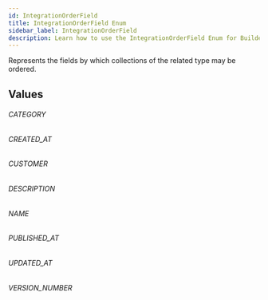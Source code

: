 ```yaml
---
id: IntegrationOrderField
title: IntegrationOrderField Enum
sidebar_label: IntegrationOrderField
description: Learn how to use the IntegrationOrderField Enum for Builder's API.
---
```


Represents the fields by which collections of the related type may be ordered.

## Values

###### CATEGORY

###### CREATED_AT

###### CUSTOMER

###### DESCRIPTION

###### NAME

###### PUBLISHED_AT

###### UPDATED_AT

###### VERSION_NUMBER
